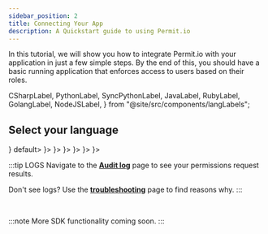 ```yaml
---
sidebar_position: 2
title: Connecting Your App
description: A Quickstart guide to using Permit.io
---
```


In this tutorial, we will show you how to integrate Permit.io with your application in just a few simple steps.
By the end of this, you should have a basic running application that enforces access to users based on their roles.


  CSharpLabel,
  PythonLabel,
  SyncPythonLabel,
  JavaLabel,
  RubyLabel,
  GolangLabel,
  NodeJSLabel,
} from "@site/src/components/langLabels";

<IntroContent />

## Select your language

<Tabs groupId="language">
  <TabItem value="Node" label={<NodeJSLabel />} default>
    <NodeJSExample />
  </TabItem>
  <TabItem value="Python (sync)" label={<SyncPythonLabel />}>
    <SyncPythonExample />
  </TabItem>
  <TabItem value="Python (asyncio)" label={<PythonLabel />}>
    <PythonExample />
  </TabItem>
  <TabItem value="Java" label={<JavaLabel />}>
    <JavaExample />
  </TabItem>
  <TabItem value="Golang" label={<GolangLabel />}>
    <GolangExample />
  </TabItem>
  <TabItem value="Ruby" label={<RubyLabel />}>
    <RubyExample />
  </TabItem>
  <TabItem value="Dotnet" label={<CSharpLabel />}>
    <DotNetExample />
  </TabItem>
</Tabs>

:::tip LOGS
Navigate to the **[Audit log](https://app.permit.io/audit-log)** page to see your permissions request results.

Don't see logs? Use the **[troubleshooting](/how-to/use-audit-logs/troubleshooting)** page to find reasons why.
:::

<br />

:::note
More SDK functionality coming soon.
:::
